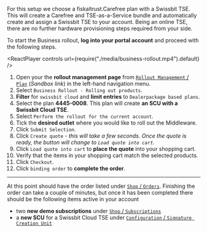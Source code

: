 For this setup we choose a fiskaltrust.Carefree plan with a Swissbit TSE. This will create a Carefree and TSE-as-a-Service bundle and automatically create and assign a Swissbit TSE to your account. Being an online TSE, there are no further hardware provisioning steps required from your side.

To start the Business rollout, **log into your portal account** and proceed with the following steps.


<ReactPlayer controls url={require("./media/business-rollout.mp4").default} /><br />

1. Open your the **rollout management page** from [`Rollout Management` / `Plan`](https://portal-sandbox.fiskaltrust.de/RolloutManagement/Plan) (*Sandbox link*) in the left-hand navigation menu.
2. Select `Business Rollout - Rolling out products`.
3. **Filter** for `swissbit cloud` and **limit entries** to `Dealerpackage based plans`.
4. Select the plan **4445-0008**. This plan will create **an SCU with a Swissbit Cloud TSE**.
5. Select `Perform the rollout for the current account`.
6. Tick the **desired outlet** where you would like to roll out the Middleware.
7. Click `Submit Selection`.
8. Click `Create quote` - *this will take a few seconds. Once the quote is ready, the button will change to `Load quote into cart`.*
9. Click `Load quote into cart` to **place the quote** into your shopping cart.
10. Verify that the items in your shopping cart match the selected products.
11. Click `Checkout`.
12. Click `binding order` to **complete the order**.

-----

At this point should have the order listed under [`Shop` / `Orders`](https://portal-sandbox.fiskaltrust.de/Shop/Orders). Finishing the order can take a couple of minutes, but once it has been completed there should be the following items active in your account

* two **new demo subscriptions** under [`Shop` / `Subscriptions`](https://portal-sandbox.fiskaltrust.de/Shop/Subscriptions)
* a **new SCU** for a Swissbit Cloud TSE under [`Configuration` / `Signature Creation Unit`](https://portal-sandbox.fiskaltrust.de/SignatureCreationUnitDE)